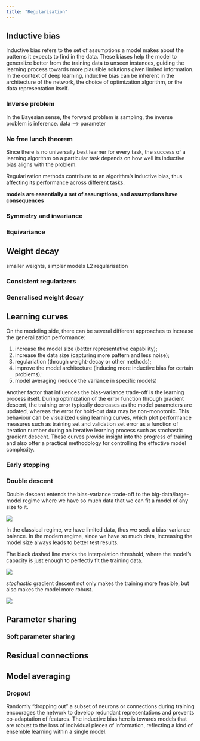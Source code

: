 ```yaml
---
title: "Regularisation"
---
```



## Inductive bias

Inductive bias refers to the set of assumptions a model makes about the patterns it expects to find in the data. These biases help the model to generalize better from the training data to unseen instances, guiding the learning process towards more plausible solutions given limited information. In the context of deep learning, inductive bias can be inherent in the architecture of the network, the choice of optimization algorithm, or the data representation itself.

### Inverse problem

In the Bayesian sense, the forward problem is sampling, the inverse problem is inference. data --> parameter

### No free lunch theorem

Since there is no universally best learner for every task, the success of a learning algorithm on a particular task depends on how well its inductive bias aligns with the problem.

Regularization methods contribute to an algorithm's inductive bias, thus affecting its performance across different tasks.

**models are essentially a set of assumptions, and assumptions have consequences**

### Symmetry and invariance

### Equivariance

## Weight decay

smaller weights, simpler models L2 regularisation

### Consistent regularizers

### Generalised weight decay

## Learning curves

On the modeling side, there can be several different approaches to increase the generalization performance:

1.  increase the model size (better representative capability);
2.  increase the data size (capturing more pattern and less noise);
3.  regulariation (through weight-decay or other methods);
4.  improve the model architecture (inducing more inductive bias for certain problems);
5.  model averaging (reduce the variance in specific models)

Another factor that influences the bias-variance trade-off is the learning process itself. During optimization of the error function through gradient descent, the training error typically decreases as the model parameters are updated, whereas the error for hold-out data may be non-monotonic. This behaviour can be visualized using learning curves, which plot performance measures such as training set and validation set error as a function of iteration number during an iterative learning process such as stochastic gradient descent. These curves provide insight into the progress of training and also offer a practical methodology for controlling the effective model complexity.

### Early stopping

### Double descent

Double descent entends the bias-variance trade-off to the big-data/large-model regime where we have so much data that we can fit a model of any size to it.

![](./img/DLFC/Chapter-9/Figure_9.jpg)

In the classical regime, we have limited data, thus we seek a bias-variance balance. In the modern regime, since we have so much data, increasing the model size always leads to better test results.

The black dashed line marks the interpolation threshold, where the model's capacity is just enough to perfectly fit the training data.

![](./img/DLFC/Chapter-9/Figure_10.jpg)

*stochastic* gradient descent not only makes the training more feasible, but also makes the model more robust.

![](./img/DLFC/Chapter-9/Figure_11.jpg)

## Parameter sharing

### Soft parameter sharing

## Residual connections

## Model averaging

### Dropout

Randomly "dropping out" a subset of neurons or connections during training encourages the network to develop redundant representations and prevents co-adaptation of features. The inductive bias here is towards models that are robust to the loss of individual pieces of information, reflecting a kind of ensemble learning within a single model.
